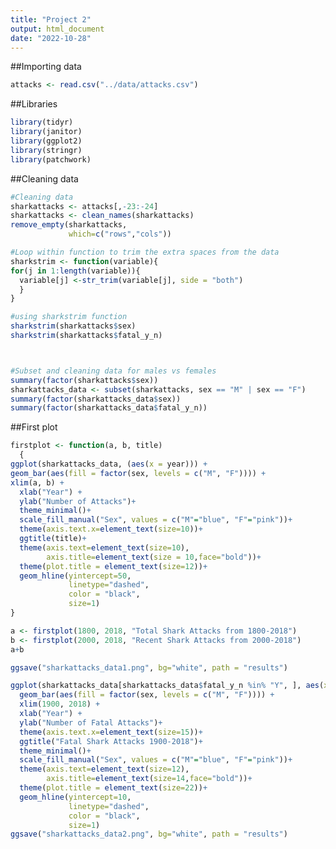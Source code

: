 ```yaml
---
title: "Project 2"
output: html_document
date: "2022-10-28"
---
```


##Importing data 
```r
attacks <- read.csv("../data/attacks.csv")
```
##Libraries
```r


library(tidyr)
library(janitor)
library(ggplot2)
library(stringr)
library(patchwork)
```
##Cleaning data 
```r
#Cleaning data
sharkattacks <- attacks[,-23:-24]
sharkattacks <- clean_names(sharkattacks)
remove_empty(sharkattacks, 
             which=c("rows","cols"))

#Loop within function to trim the extra spaces from the data 
sharkstrim <- function(variable){
for(j in 1:length(variable)){
  variable[j] <-str_trim(variable[j], side = "both")
  }
}

#using sharkstrim function 
sharkstrim(sharkattacks$sex)
sharkstrim(sharkattacks$fatal_y_n)



#Subset and cleaning data for males vs females 
summary(factor(sharkattacks$sex))
sharkattacks_data <- subset(sharkattacks, sex == "M" | sex == "F")
summary(factor(sharkattacks_data$sex))
summary(factor(sharkattacks_data$fatal_y_n))

```
##First plot 
```r
firstplot <- function(a, b, title) 
  {
ggplot(sharkattacks_data, (aes(x = year))) +
geom_bar(aes(fill = factor(sex, levels = c("M", "F")))) + 
xlim(a, b) + 
  xlab("Year") + 
  ylab("Number of Attacks")+
  theme_minimal()+
  scale_fill_manual("Sex", values = c("M"="blue", "F"="pink"))+
  theme(axis.text.x=element_text(size=10))+
  ggtitle(title)+
  theme(axis.text=element_text(size=10),
        axis.title=element_text(size = 10,face="bold"))+
  theme(plot.title = element_text(size=12))+
  geom_hline(yintercept=50, 
             linetype="dashed", 
             color = "black",
             size=1)
}

a <- firstplot(1800, 2018, "Total Shark Attacks from 1800-2018")
b <- firstplot(2000, 2018, "Recent Shark Attacks from 2000-2018")
a+b

ggsave("sharkattacks_data1.png", bg="white", path = "results")

```


```r
ggplot(sharkattacks_data[sharkattacks_data$fatal_y_n %in% "Y", ], aes(x = year)) +
  geom_bar(aes(fill = factor(sex, levels = c("M", "F")))) + 
  xlim(1900, 2018) + 
  xlab("Year") + 
  ylab("Number of Fatal Attacks")+   
  theme(axis.text.x=element_text(size=15))+
  ggtitle("Fatal Shark Attacks 1900-2018")+
  theme_minimal()+
  scale_fill_manual("Sex", values = c("M"="blue", "F"="pink"))+
  theme(axis.text=element_text(size=12),
        axis.title=element_text(size=14,face="bold"))+
  theme(plot.title = element_text(size=22))+
  geom_hline(yintercept=10, 
             linetype="dashed", 
             color = "black",
             size=1)
ggsave("sharkattacks_data2.png", bg="white", path = "results")

```



